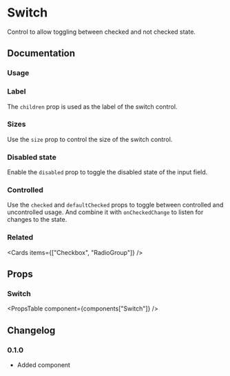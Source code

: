 
# Switch

Control to allow toggling between checked and not checked state.

## Documentation

### Usage

<Demo component="switch/usage" />

### Label

The `children` prop is used as the label of the switch control.

<Demo component="switch/label-usage" />

### Sizes

Use the `size` prop to control the size of the switch control.

<Demo component="switch/size-usage" />

### Disabled state

Enable the `disabled` prop to toggle the disabled state of the input field.

<Demo component="switch/disabled-usage" />

### Controlled

Use the `checked` and `defaultChecked` props to toggle between controlled and uncontrolled usage. And combine it with `onCheckedChange` to listen for changes to the state.

<Demo component="switch/controlled-usage" />

### Related

<Cards items={["Checkbox", "RadioGroup"]} />

## Props

### Switch

<PropsTable component={components["Switch"]} />

## Changelog

### 0.1.0

- Added component
